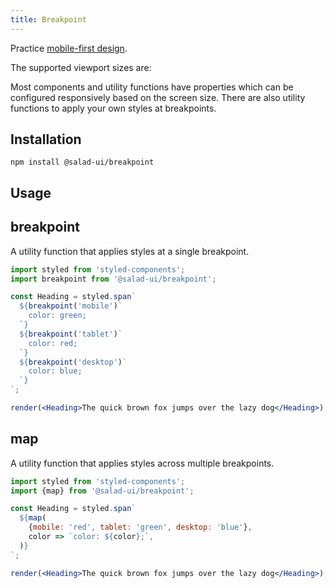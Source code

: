 ```yaml
---
title: Breakpoint
---
```



Practice [mobile-first design](https://bradfrost.com/blog/post/mobile-first-responsive-web-design/).

The supported viewport sizes are:

<BreakpointExample />

Most components and utility functions have properties which can be configured responsively based on the screen size. There are also utility functions to apply your own styles at breakpoints.

## Installation

```
npm install @salad-ui/breakpoint
```

## Usage

## breakpoint

A utility function that applies styles at a single breakpoint.

```jsx inline=false
import styled from 'styled-components';
import breakpoint from '@salad-ui/breakpoint';

const Heading = styled.span`
  ${breakpoint('mobile')`
    color: green;
  `}
  ${breakpoint('tablet')`
    color: red;
  `}
  ${breakpoint('desktop')`
    color: blue;
  `}
`;

render(<Heading>The quick brown fox jumps over the lazy dog</Heading>);
```

## map

A utility function that applies styles across multiple breakpoints.

```jsx inline=false
import styled from 'styled-components';
import {map} from '@salad-ui/breakpoint';

const Heading = styled.span`
  ${map(
    {mobile: 'red', tablet: 'green', desktop: 'blue'},
    color => `color: ${color};`,
  )}
`;

render(<Heading>The quick brown fox jumps over the lazy dog</Heading>);
```
